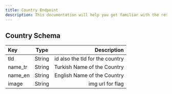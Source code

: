 ```yaml
---
title: Country Endpoint
description: This documentation will help you get familiar with the resources of the Hamampass Rest API and show you how to make different queries, so that you can get the most out of it.
---
```


## Country Schema

| Key     |  Type  |                     Description |
| :------ | :----: | ------------------------------: |
| tld     | String | id also the tld for the country |
| name_tr | String |     Turkish Name of the Country |
| name_en | String |     English Name of the Country |
| image   | String |                img url for flag |
